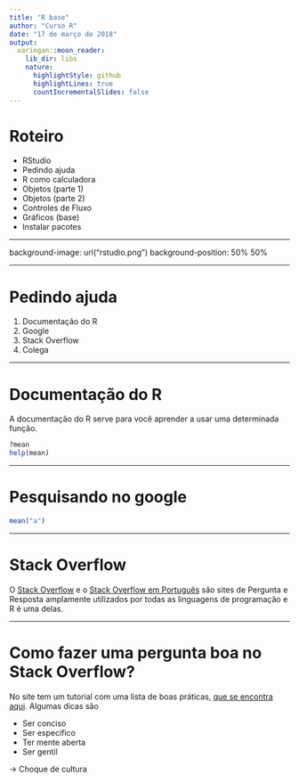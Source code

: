 ```yaml
---
title: "R base"
author: "Curso R"
date: "17 de março de 2018"
output:
  xaringan::moon_reader:
    lib_dir: libs
    nature:
      highlightStyle: github
      highlightLines: true
      countIncrementalSlides: false
---
```


# Roteiro

- RStudio
- Pedindo ajuda
- R como calculadora
- Objetos (parte 1)
- Objetos (parte 2)
- Controles de Fluxo
- Gráficos (base)
- Instalar pacotes

---

background-image: url("rstudio.png")
background-position: 50% 50%

---

# Pedindo ajuda

1. Documentação do R
2. Google
3. Stack Overflow
4. Colega

---

# Documentação do R

A documentação do R serve para você aprender a usar uma determinada função.

```r
?mean
help(mean)
```

---

# Pesquisando no google

```r
mean("a")
```

---

# Stack Overflow

O [Stack Overflow](http://stackoverflow.com/) e o [Stack Overflow em Português](http://pt.stackoverflow.com/) são sites de Pergunta e Resposta amplamente utilizados por todas as linguagens de programação e R é uma delas.


---

# Como fazer uma pergunta boa no Stack Overflow?

No site tem um tutorial com uma lista de boas práticas, [que se encontra aqui](http://pt.stackoverflow.com/help/how-to-ask). Algumas dicas são

- Ser conciso
- Ser específico
- Ter mente aberta
- Ser gentil

-> Choque de cultura

# 